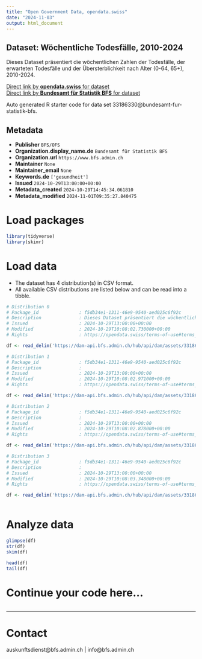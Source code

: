 ```yaml
---
title: "Open Government Data, opendata.swiss"
date: "2024-11-03"
output: html_document
---
```


## Dataset: Wöchentliche Todesfälle, 2010-2024

Dieses Dataset präsentiert die wöchentlichen Zahlen der Todesfälle, der erwarteten Todesfälle und der Übersterblichkeit nach Alter (0-64, 65+), 2010-2024.

[Direct link by **opendata.swiss** for dataset](https://opendata.swiss/de/dataset/wochentliche-todesfalle-2010-20241)<br>
[Direct link by **Bundesamt für Statistik BFS** for dataset](https://www.bfs.admin.ch/asset/de/ts-d-14.03.04.03-wr)

Auto generated R starter code for data set 33186330@bundesamt-fur-statistik-bfs.

## Metadata

- **Publisher** `BFS/OFS`
- **Organization.display_name.de** `Bundesamt für Statistik BFS`
- **Organization.url** `https://www.bfs.admin.ch`
- **Maintainer** `None`
- **Maintainer_email** `None`
- **Keywords.de** `['gesundheit']`
- **Issued** `2024-10-29T13:00:00+00:00`
- **Metadata_created** `2024-10-29T14:45:34.061810`
- **Metadata_modified** `2024-11-01T09:35:27.840475`


# Load packages

```r

library(tidyverse)
library(skimr)

```

# Load data

-   The dataset has 4 distribution(s) in CSV format.
-   All available CSV distributions are listed below and can be read into a tibble.

```r

# Distribution 0
# Package_id               : f5db34e1-1311-46e9-9540-aed025c6f92c
# Description              : Dieses Dataset präsentiert die wöchentlichen Zahlen der Todesfälle, der erwarteten Todesfälle und der Übersterblichkeit nach Alter (0-64, 65+), 2010-2024.
# Issued                   : 2024-10-29T13:00:00+00:00
# Modified                 : 2024-10-29T10:08:02.730000+00:00
# Rights                   : https://opendata.swiss/terms-of-use#terms_by_ask

df <- read_delim('https://dam-api.bfs.admin.ch/hub/api/dam/assets/33186344/master')

# Distribution 1
# Package_id               : f5db34e1-1311-46e9-9540-aed025c6f92c
# Description              : 
# Issued                   : 2024-10-29T13:00:00+00:00
# Modified                 : 2024-10-29T10:08:02.971000+00:00
# Rights                   : https://opendata.swiss/terms-of-use#terms_by_ask

df <- read_delim('https://dam-api.bfs.admin.ch/hub/api/dam/assets/33186347/master')

# Distribution 2
# Package_id               : f5db34e1-1311-46e9-9540-aed025c6f92c
# Description              : 
# Issued                   : 2024-10-29T13:00:00+00:00
# Modified                 : 2024-10-29T10:08:02.878000+00:00
# Rights                   : https://opendata.swiss/terms-of-use#terms_by_ask

df <- read_delim('https://dam-api.bfs.admin.ch/hub/api/dam/assets/33186349/master')

# Distribution 3
# Package_id               : f5db34e1-1311-46e9-9540-aed025c6f92c
# Description              : 
# Issued                   : 2024-10-29T13:00:00+00:00
# Modified                 : 2024-10-29T10:08:03.348000+00:00
# Rights                   : https://opendata.swiss/terms-of-use#terms_by_ask

df <- read_delim('https://dam-api.bfs.admin.ch/hub/api/dam/assets/33186348/master')



```

# Analyze data

```r

glimpse(df)
str(df)
skim(df)

head(df)
tail(df)

```

# Continue your code here...

```r

```

------------------------------------------------------------------------

# Contact

auskunftsdienst@bfs.admin.ch | info@bfs.admin.ch
